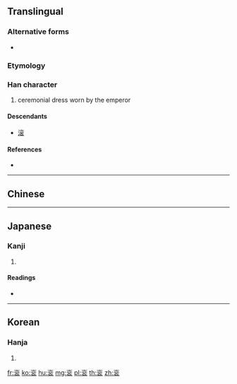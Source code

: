 {{character info/new}}
{{also|袞}}
==Translingual==

===Alternative forms===
* {{l|mul|袞}}

===Etymology===
{{Han compound|衣|公|c1=s|c2=p|ls=psc}}

===Han character===
{{Han char|rn=145|rad=衣|as=04|sn=10|four=|canj=YCIHV}}

# ceremonial dress worn by the emperor

====Descendants====
* [[滚]]

====References====
* {{Han ref|kx=1112.080|dkj=34121|dj=1577.150|hdz=53077.050|uh=886E|ud=34926}}

----

==Chinese==
{{zh-see|袞}}

----

==Japanese==

===Kanji===
{{ja-kanji|grade=|rs=衣04}}

# {{defn|lang=ja|sort=衣04}}

====Readings====
* {{ja-readings|on=[[こん]] (kon)|kun=[[おうぎ]] (ougi)|nanori=}}

----

==Korean==

===Hanja===
{{ko-hanja|hangeul=곤|eumhun=|rv=gon|mr=kon|y=kon}}

# {{defn|lang=ko|sort=衣04}}

[[fr:衮]]
[[ko:衮]]
[[hu:衮]]
[[mg:衮]]
[[pl:衮]]
[[th:衮]]
[[zh:衮]]